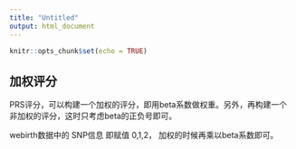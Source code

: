 ```yaml
---
title: "Untitled"
output: html_document
---
```


```r
knitr::opts_chunk$set(echo = TRUE)
```

## 加权评分

PRS评分，可以构建一个加权的评分，即用beta系数做权重。另外，再构建一个非加权的评分，这时只考虑beta的正负号即可。

webirth数据中的 SNP信息 即赋值 0,1,2， 加权的时候再乘以beta系数即可。

